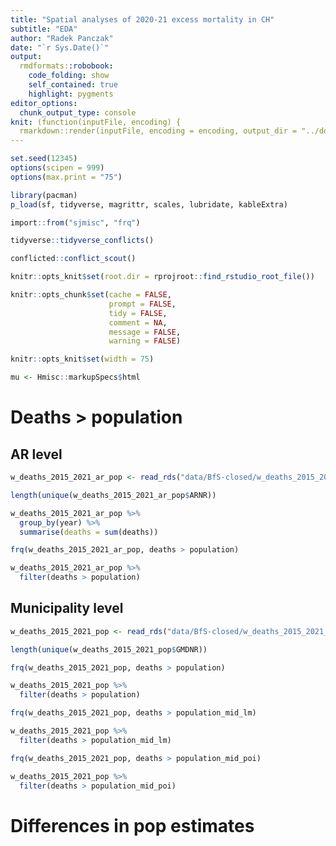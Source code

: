 ```yaml
---
title: "Spatial analyses of 2020-21 excess mortality in CH"
subtitle: "EDA"
author: "Radek Panczak"
date: "`r Sys.Date()`"
output:
  rmdformats::robobook:
    code_folding: show
    self_contained: true
    highlight: pygments
editor_options: 
  chunk_output_type: console
knit: (function(inputFile, encoding) {
  rmarkdown::render(inputFile, encoding = encoding, output_dir = "../docs") })
---
```


<!-- ----------------------------------------------------- -->

```r
set.seed(12345)
options(scipen = 999)
options(max.print = "75")

library(pacman)
p_load(sf, tidyverse, magrittr, scales, lubridate, kableExtra)

import::from("sjmisc", "frq")
```

```r
tidyverse::tidyverse_conflicts()

conflicted::conflict_scout()
```

```r
knitr::opts_knit$set(root.dir = rprojroot::find_rstudio_root_file())

knitr::opts_chunk$set(cache = FALSE,
                      prompt = FALSE,
                      tidy = FALSE,
                      comment = NA,
                      message = FALSE,
                      warning = FALSE)

knitr::opts_knit$set(width = 75)

mu <- Hmisc::markupSpecs$html
```

<!-- ----------------------------------------------------- -->

# Deaths > population

## AR level

```r
w_deaths_2015_2021_ar_pop <- read_rds("data/BfS-closed/w_deaths_2015_2021_ar_pop.Rds")

length(unique(w_deaths_2015_2021_ar_pop$ARNR))

w_deaths_2015_2021_ar_pop %>% 
  group_by(year) %>% 
  summarise(deaths = sum(deaths))

frq(w_deaths_2015_2021_ar_pop, deaths > population) 

w_deaths_2015_2021_ar_pop %>% 
  filter(deaths > population)
```

## Municipality level 

```r
w_deaths_2015_2021_pop <- read_rds("data/BfS-closed/w_deaths_2015_2021_pop.Rds")

length(unique(w_deaths_2015_2021_pop$GMDNR))

frq(w_deaths_2015_2021_pop, deaths > population) 

w_deaths_2015_2021_pop %>% 
  filter(deaths > population)

frq(w_deaths_2015_2021_pop, deaths > population_mid_lm) 

w_deaths_2015_2021_pop %>% 
  filter(deaths > population_mid_lm)

frq(w_deaths_2015_2021_pop, deaths > population_mid_poi) 

w_deaths_2015_2021_pop %>% 
  filter(deaths > population_mid_poi)
```

<!-- ----------------------------------------------------- -->

# Differences in pop estimates 

